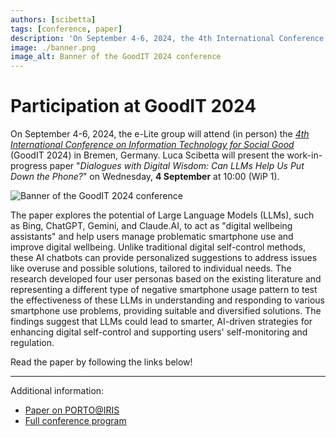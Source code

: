```yaml
---
authors: [scibetta]
tags: [conference, paper]
description: 'On September 4-6, 2024, the 4th International Conference on Information Technology for Social Good (GoodIT 2024) in Bremen, Germany. Luca Scibetta will present a paper entitled "Dialogues with Digital Wisdom: Can LLMs Help Us Put Down the Phone?"'
image: ./banner.png
image_alt: Banner of the GoodIT 2024 conference
---
```



# Participation at GoodIT 2024

On September 4-6, 2024, the e-Lite group will attend (in person) the [_4th International Conference on Information Technology for Social Good_](https://blogs.uni-bremen.de/goodit2024/) (GoodIT 2024) in Bremen, Germany. Luca Scibetta will present the work-in-progress paper "_Dialogues with Digital Wisdom: Can LLMs Help Us Put Down the Phone?_" on Wednesday, **4 September** at 10:00 (WiP 1).


<p className="text--center"><img src={banner} alt="Banner of the GoodIT 2024 conference"></img></p>

<!-- truncate -->

The paper explores the potential of Large Language Models (LLMs), such as Bing, ChatGPT, Gemini, and Claude.AI,
to act as "digital wellbeing assistants" and help users manage problematic smartphone use and improve digital wellbeing. Unlike traditional digital self-control methods,
these AI chatbots can provide personalized suggestions to address issues like overuse and possible solutions, tailored to individual needs.
The research developed four user personas based on the existing literature and representing a different type of negative smartphone usage pattern to test the effectiveness of these
LLMs in understanding and responding to various smartphone use problems, providing suitable and diversified solutions. 
The findings suggest that LLMs could lead to smarter, AI-driven strategies for enhancing digital self-control and supporting users' self-monitoring and regulation.

Read the paper by following the links below!

---

Additional information:

* [Paper on PORTO@IRIS](https://iris.polito.it/handle/11583/2992025)
* [Full conference program](https://blogs.uni-bremen.de/goodit2024/program/)